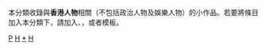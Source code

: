 {{Catnav|頁面分類|各種主題的頁面分類|按國家分類|各國人物|各地人物小作品}}
{{Catnav|頁面分類|各種主題的頁面分類|依中国各省来作的分类|各地中国人|香港人}}
{{Catnav|頁面分類|人类社会|人物|各國人物|各地人物小作品}}
{{Catnav|頁面分類|人类社会|人物|人物小作品|各地人物小作品}}
{{Catnav|頁面分類|人物|各國人物|各地人物小作品}}
{{Catnav|頁面分類|人物|人物小作品|各地人物小作品}}
{{細分}}

本分類收錄與'''香港人物'''相關（不包括政治人物及娛樂人物）的小作品。若要將條目加入本分類下，請加入'''{{tl|HK-bio-stub}}'''、'''{{tl|HK-people-stub}}'''，或者'''{{tl|香港人物小作品}}'''模板。
{{hidden category}}

{{CategoryTOC}}

[[Category:香港小作品|P]]
[[Category:中国各省人物小作品|H]]
[[Category:香港相關人物|*]]
[[Category:条目太多的小作品类别|H]]